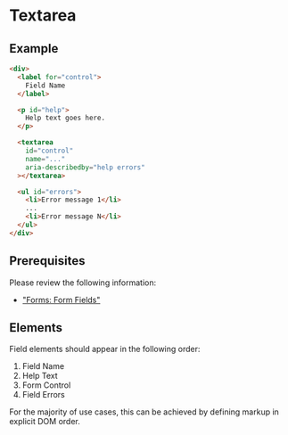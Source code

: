 
<Meta title="Blueprints / Textarea" />

# Textarea

## Example

```html
<div>
  <label for="control">
    Field Name
  </label>

  <p id="help">
    Help text goes here.
  </p>

  <textarea
    id="control"
    name="..."
    aria-describedby="help errors"
  ></textarea>

  <ul id="errors">
    <li>Error message 1</li>
    ...
    <li>Error message N</li>
  </ul>
</div>
```

## Prerequisites

Please review the following information:

* ["Forms: Form Fields"](?path=/docs/guides-forms-overview--page#form-fields)

## Elements

Field elements should appear in the following order:

1. Field Name
2. Help Text
3. Form Control
4. Field Errors

For the majority of use cases, this can be achieved by defining
markup in explicit DOM order.
